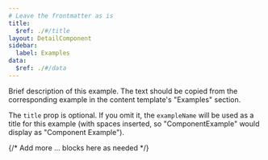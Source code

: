 ```yaml
---
# Leave the frontmatter as is
title:
  $ref: ./#/title
layout: DetailComponent
sidebar:
  label: Examples
data:
  $ref: ./#/data
---
```


<LivePreviewControls>

<LivePreview componentName="component-name" exampleName="ComponentExample" title="Component Example Title">

Brief description of this example. The text should be copied from the
corresponding example in the content template's "Examples" section.

The `title` prop is optional. If you omit it, the `exampleName` will be used
as a title for this example (with spaces inserted, so "ComponentExample" would
display as "Component Example").

</LivePreview>

{/* Add more <LivePreview>...</LivePreview> blocks here as needed */}

</LivePreviewControls>
